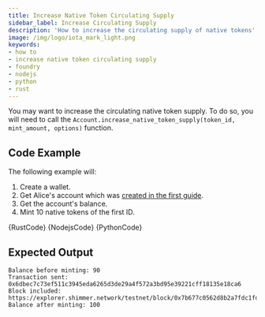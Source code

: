 ```yaml
---
title: Increase Native Token Circulating Supply 
sidebar_label: Increase Circulating Supply
description: 'How to increase the circulating supply of native tokens'
image: /img/logo/iota_mark_light.png
keywords:
- how to
- increase native token circulating supply
- foundry
- nodejs
- python
- rust
---
```



You may want to increase the circulating native token supply. To do so, you will need to call the
`Account.increase_native_token_supply(token_id, mint_amount, options)` function.

## Code Example

The following example will:

1. Create a wallet.
2. Get Alice's account which was [created in the first guide](../accounts_and_addresses/create_account.mdx).
3. Get the account's balance.
4. Mint 10 native tokens of the first ID.

<Tabs groupId="language">
    <TabItem value="rust" label="Rust">
        <CodeBlock className="language-rust">
            {RustCode}
        </CodeBlock>
    </TabItem>
    <TabItem value="nodejs" label="Nodejs">
        <CodeBlock className="language-typescript">
            {NodejsCode}
        </CodeBlock>
    </TabItem>
    <TabItem value="python" label="Python">
        <CodeBlock className="language-python">
            {PythonCode}
        </CodeBlock>
    </TabItem>
</Tabs>

## Expected Output

```
Balance before minting: 90
Transaction sent: 0x6dbec7c73ef511c3945eda6265d3de29a4f572a3bd95e39221cff18135e18ca6
Block included: https://explorer.shimmer.network/testnet/block/0x7b677c0562d8b2a7fdc1fd6182bb6364af517d41ec38a9dab9b29a1c7422f574
Balance after minting: 100
```
